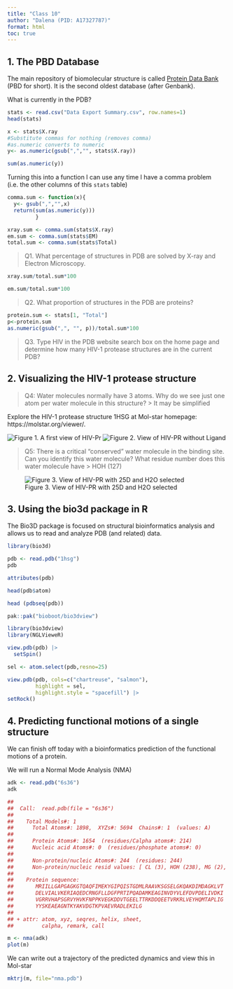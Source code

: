 ```yaml
---
title: "Class 10"
author: "Dalena (PID: A17327787)"
format: html
toc: true
---
```


## 1. The PBD Database

The main repository of biomolecular structure is called [Protein Data Bank](https://www.rcsb.org/) (PBD for short). It is the second oldest database (after Genbank).

What is currently in the PDB?

```r
stats <- read.csv("Data Export Summary.csv", row.names=1)
head(stats)
```

```r
x <- stats$X.ray
#Substitute commas for nothing (removes comma)
#as.numeric converts to numeric
y<- as.numeric(gsub(",","", stats$X.ray))
```

```r
sum(as.numeric(y))
```

Turning this into a function I can use any time I have a comma problem (i.e. the other columns of this `stats` table)
```r
comma.sum <- function(x){
  y<- gsub(",","",x)
  return(sum(as.numeric(y)))
         }
```


```r
xray.sum <- comma.sum(stats$X.ray)
em.sum <- comma.sum(stats$EM)
total.sum <- comma.sum(stats$Total)
```


> Q1. What percentage of structures in PDB are solved by X-ray and Electron Microscopy.

```r
xray.sum/total.sum*100
```

```r
em.sum/total.sum*100
```

> Q2. What proportion of structures in the PDB are proteins?

```r
protein.sum <- stats[1, "Total"]
p<-protein.sum
as.numeric(gsub(",", "", p))/total.sum*100
```
> Q3. Type HIV in the PDB website search box on the home page and determine how many HIV-1 protease structures are in the current PDB?

>> 

## 2. Visualizing the HIV-1 protease structure

> Q4: Water molecules normally have 3 atoms. Why do we see just one atom per water molecule in this structure?
>> It may be simplified


Explore the HIV-1 protease structure 1HSG at Mol-star homepage: https://molstar.org/viewer/.

![Figure 1. A first view of HIV-Pr](1HSG.png)
![Figure 2. View of HIV-PR without Ligand](1HSG_without_ligand.png)

> Q5: There is a critical “conserved” water molecule in the binding site. Can you identify this water molecule? What residue number does this water molecule have
>> HOH (127)

![Figure 3. View of HIV-PR with 25D and H2O selected](1HSG_25D_and_H2O.png)

## 3. Using the bio3d package in R

The Bio3D package is focused on structural bioinformatics analysis and allows us to read and analyze PDB (and related) data.

```r
library(bio3d)
```

```r
pdb <- read.pdb("1hsg")
pdb
```

```r
attributes(pdb)
```

```r
head(pdb$atom)
```

```r
head (pdbseq(pdb))
```

```r
pak::pak("bioboot/bio3dview")
```


```r
library(bio3dview)
library(NGLVieweR)

view.pdb(pdb) |>
  setSpin()
```

```r
sel <- atom.select(pdb,resno=25)

view.pdb(pdb, cols=c("chartreuse", "salmon"),
         highlight = sel,
         highlight.style = "spacefill") |>
setRock()
```

## 4. Predicting functional motions of a single structure

We can finish off today with a bioinformatics prediction of the functional motions of a protein.

We will run a Normal Mode Analysis (NMA)

```r
adk <- read.pdb("6s36")
adk 
```

```r
## 
##  Call:  read.pdb(file = "6s36")
## 
##    Total Models#: 1
##      Total Atoms#: 1898,  XYZs#: 5694  Chains#: 1  (values: A)
## 
##      Protein Atoms#: 1654  (residues/Calpha atoms#: 214)
##      Nucleic acid Atoms#: 0  (residues/phosphate atoms#: 0)
## 
##      Non-protein/nucleic Atoms#: 244  (residues: 244)
##      Non-protein/nucleic resid values: [ CL (3), HOH (238), MG (2), NA (1) ]
## 
##    Protein sequence:
##       MRIILLGAPGAGKGTQAQFIMEKYGIPQISTGDMLRAAVKSGSELGKQAKDIMDAGKLVT
##       DELVIALVKERIAQEDCRNGFLLDGFPRTIPQADAMKEAGINVDYVLEFDVPDELIVDKI
##       VGRRVHAPSGRVYHVKFNPPKVEGKDDVTGEELTTRKDDQEETVRKRLVEYHQMTAPLIG
##       YYSKEAEAGNTKYAKVDGTKPVAEVRADLEKILG
## 
## + attr: atom, xyz, seqres, helix, sheet,
##         calpha, remark, call
```

```r
m <- nma(adk)
plot(m)
```

We can write out a trajectory of the predicted dynamics and view this in Mol-star

```r
mktrj(m, file="nma.pdb")

```

